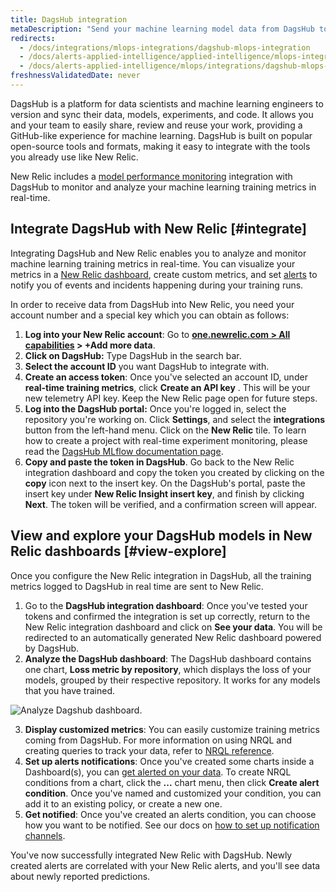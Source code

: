 ```yaml
---
title: DagsHub integration
metaDescription: "Send your machine learning model data from DagsHub to New Relic to understand your model's performance."
redirects:
  - /docs/integrations/mlops-integrations/dagshub-mlops-integration
  - /docs/alerts-applied-intelligence/applied-intelligence/mlops-integrations/dagshub-mlops-integration
  - /docs/alerts-applied-intelligence/mlops/integrations/dagshub-mlops-integration
freshnessValidatedDate: never
---
```



DagsHub is a platform for data scientists and machine learning engineers to version and sync their data, models, experiments, and code. It allows you and your team to easily share, review and reuse your work, providing a GitHub-like experience for machine learning. DagsHub is built on popular open-source tools and formats, making it easy to integrate with the tools you already use like New Relic.

New Relic includes a [model performance monitoring](/docs/alerts-applied-intelligence/mlops/get-started/intro-mlops/) integration with DagsHub to monitor and analyze your machine learning training metrics in real-time.

## Integrate DagsHub with New Relic [#integrate]

Integrating DagsHub and New Relic enables you to analyze and monitor machine learning training metrics in real-time. You can visualize your metrics in a [New Relic dashboard](/docs/query-your-data/explore-query-data/dashboards/introduction-dashboards/), create custom metrics, and set [alerts](/docs/alerts-applied-intelligence/new-relic-alerts/learn-alerts/introduction-alerts/) to notify you of events and incidents happening during your training runs.

In order to receive data from DagsHub into New Relic, you need your account number and a special key which you can obtain as follows:

1. <DoNotTranslate>**Log into your New Relic account**</DoNotTranslate>: Go to <DoNotTranslate>**[one.newrelic.com > All capabilities](https://one.newrelic.com/all-capabilities) > +Add more data**</DoNotTranslate>.
2. <DoNotTranslate>**Click on DagsHub:**</DoNotTranslate> Type DagsHub in the search bar.
3. <DoNotTranslate>**Select the account ID**</DoNotTranslate> you want DagsHub to integrate with.
4. <DoNotTranslate>**Create an access token**</DoNotTranslate>: Once you've selected an account ID, under <DoNotTranslate>**real-time training metrics**</DoNotTranslate>, click <DoNotTranslate>**Create an API key**</DoNotTranslate> . This will be your new telemetry API key. Keep the New Relic page open for future steps.
5. <DoNotTranslate>**Log into the DagsHub portal:**</DoNotTranslate> Once you're logged in, select the repository you're working on. Click <DoNotTranslate>**Settings**</DoNotTranslate>, and select the <DoNotTranslate>**integrations**</DoNotTranslate> button from the left-hand menu. Click on the <DoNotTranslate>**New Relic**</DoNotTranslate> tile. To learn how to create a project with real-time experiment monitoring, please read the [DagsHub MLflow documentation page](https://dagshub.com/docs/integration_guide/mlflow_tracking/).
6. <DoNotTranslate>**Copy and paste the token in DagsHub**</DoNotTranslate>. Go back to the New Relic integration dashboard and copy the token you created by clicking on the <DoNotTranslate>**copy**</DoNotTranslate> icon next to the insert key. On the DagsHub's portal, paste the insert key under <DoNotTranslate>**New Relic Insight insert key**</DoNotTranslate>, and finish by clicking <DoNotTranslate>**Next**</DoNotTranslate>. The token will be verified, and a confirmation screen will appear.

<InstallFeedback />

## View and explore your DagsHub models in New Relic dashboards [#view-explore]

Once you configure the New Relic integration in DagsHub, all the training metrics logged to DagsHub in real time are sent to New Relic.

1. Go to the <DoNotTranslate>**DagsHub integration dashboard**</DoNotTranslate>: Once you've tested your tokens and confirmed the integration is set up correctly, return to the New Relic integration dashboard and click on <DoNotTranslate>**See your data**</DoNotTranslate>. You will be redirected to an automatically generated New Relic dashboard powered by DagsHub.
2. <DoNotTranslate>**Analyze the DagsHub dashboard**</DoNotTranslate>: The DagsHub dashboard contains one chart, <DoNotTranslate>**Loss metric by repository**</DoNotTranslate>, which displays the loss of your models, grouped by their respective repository. It works for any models that you have trained.

<img
  title="Analyze Dagshub dashboard"
  alt="Analyze Dagshub dashboard."
  src={modelperformancemonitoringDasgshubDashboard}
/>

3. <DoNotTranslate>**Display customized metrics**</DoNotTranslate>: You can easily customize training metrics coming from DagsHub. For more information on using NRQL and creating queries to track your data, refer to [NRQL reference](/docs/query-your-data/nrql-new-relic-query-language/get-started/nrql-syntax-clauses-functions/).
4. <DoNotTranslate>**Set up alerts notifications**</DoNotTranslate>: Once you've created some charts inside a Dashboard(s), you can [get alerted on your data](/docs/alerts-applied-intelligence/new-relic-alerts/alert-policies/create-edit-or-find-alert-policy/). To create NRQL <InlinePopover type="alerts" /> conditions from a chart, click the <DoNotTranslate>**...**</DoNotTranslate> chart menu, then click <DoNotTranslate>**Create alert condition**</DoNotTranslate>. Once you've named and customized your condition, you can add it to an existing policy, or create a new one.
5. <DoNotTranslate>**Get notified**</DoNotTranslate>: Once you've created an alerts condition, you can choose how you want to be notified. See our docs on [how to set up notification channels](/docs/alerts-applied-intelligence/new-relic-alerts/alert-notifications/notification-channels-control-where-send-alerts/).

You've now successfully integrated New Relic with DagsHub. Newly created alerts are correlated with your New Relic alerts, and you'll see data about newly reported predictions.
